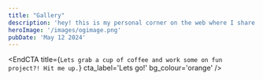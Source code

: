 ```yaml
---
title: "Gallery"
description: 'hey! this is my personal corner on the web where I share my thoughts ideas, and projects.'
heroImage: '/images/ogimage.png'
pubDate: 'May 12 2024'
---
```



<EndCTA
	title={`Lets grab a cup of coffee and work some on fun project?! Hit me up.`}
	cta_label='Lets go!'
	bg_colour='orange'
/>
